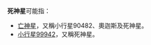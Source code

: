 '''死神星'''可能指：
*[[亡神星|亡神星]]，又稱小行星90482、奧迦斯及死神星。
*[[小行星99942|小行星99942]]，又稱死神星。

{{disambig|CAT=三字消歧義}}